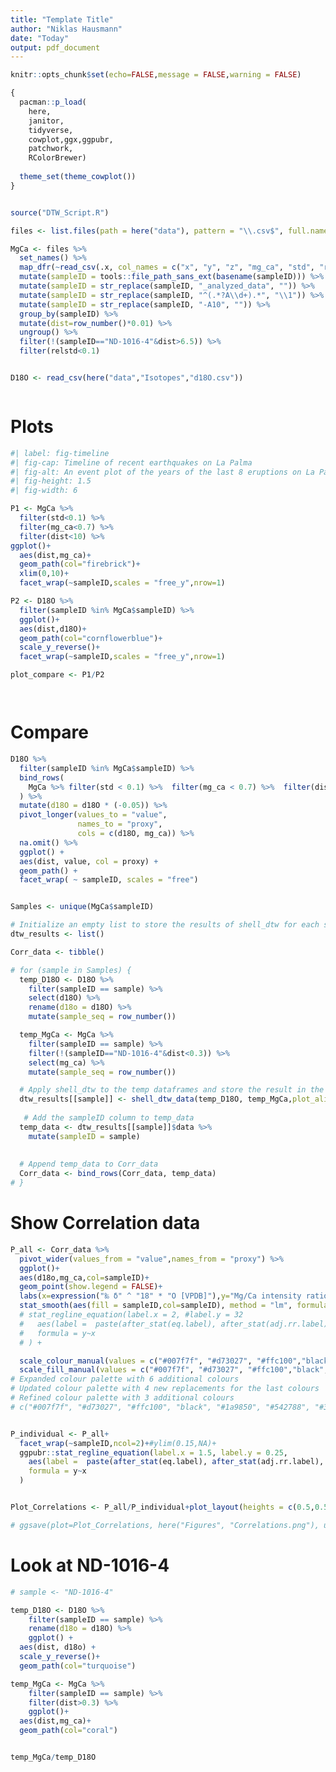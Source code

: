 ```yaml
---
title: "Template Title"
author: "Niklas Hausmann"
date: "Today"
output: pdf_document
---
```

```r

knitr::opts_chunk$set(echo=FALSE,message = FALSE,warning = FALSE)

{
  pacman::p_load(
    here,
    janitor,
    tidyverse,
    cowplot,ggx,ggpubr,
    patchwork,
    RColorBrewer) 
  
  theme_set(theme_cowplot())
}


source("DTW_Script.R")

files <- list.files(path = here("data"), pattern = "\\.csv$", full.names = TRUE)

MgCa <- files %>%
  set_names() %>%
  map_dfr(~read_csv(.x, col_names = c("x", "y", "z", "mg_ca", "std", "relstd")), .id = "sampleID") %>%
  mutate(sampleID = tools::file_path_sans_ext(basename(sampleID))) %>%
  mutate(sampleID = str_replace(sampleID, "_analyzed_data", "")) %>%
  mutate(sampleID = str_replace(sampleID, "^(.*?A\\d+).*", "\\1")) %>% 
  mutate(sampleID = str_replace(sampleID, "-A10", "")) %>% 
  group_by(sampleID) %>% 
  mutate(dist=row_number()*0.01) %>% 
  ungroup() %>% 
  filter(!(sampleID=="ND-1016-4"&dist>6.5)) %>% 
  filter(relstd<0.1)


D18O <- read_csv(here("data","Isotopes","d18O.csv"))



```


# Plots

```r
#| label: fig-timeline
#| fig-cap: Timeline of recent earthquakes on La Palma
#| fig-alt: An event plot of the years of the last 8 eruptions on La Palma.
#| fig-height: 1.5
#| fig-width: 6

P1 <- MgCa %>% 
  filter(std<0.1) %>% 
  filter(mg_ca<0.7) %>% 
  filter(dist<10) %>% 
ggplot()+
  aes(dist,mg_ca)+
  geom_path(col="firebrick")+
  xlim(0,10)+
  facet_wrap(~sampleID,scales = "free_y",nrow=1)

P2 <- D18O %>% 
  filter(sampleID %in% MgCa$sampleID) %>% 
  ggplot()+
  aes(dist,d18O)+
  geom_path(col="cornflowerblue")+
  scale_y_reverse()+
  facet_wrap(~sampleID,scales = "free_y",nrow=1)

plot_compare <- P1/P2




```

# Compare

```r
D18O %>%
  filter(sampleID %in% MgCa$sampleID) %>%
  bind_rows(
    MgCa %>% filter(std < 0.1) %>%  filter(mg_ca < 0.7) %>%  filter(dist < 10)%>% select(sampleID, dist, mg_ca)
  ) %>%
  mutate(d18O = d18O * (-0.05)) %>%
  pivot_longer(values_to = "value",
               names_to = "proxy",
               cols = c(d18O, mg_ca)) %>%
  na.omit() %>%
  ggplot() +
  aes(dist, value, col = proxy) +
  geom_path() +
  facet_wrap( ~ sampleID, scales = "free")



```



```r
Samples <- unique(MgCa$sampleID)

# Initialize an empty list to store the results of shell_dtw for each sample
dtw_results <- list()

Corr_data <- tibble()

# for (sample in Samples) {
  temp_D18O <- D18O %>% 
    filter(sampleID == sample) %>% 
    select(d18O) %>% 
    rename(d18o = d18O) %>% 
    mutate(sample_seq = row_number()) 

  temp_MgCa <- MgCa %>% 
    filter(sampleID == sample) %>% 
    filter(!(sampleID=="ND-1016-4"&dist<0.3)) %>% 
    select(mg_ca) %>% 
    mutate(sample_seq = row_number())

  # Apply shell_dtw to the temp dataframes and store the result in the list
  dtw_results[[sample]] <- shell_dtw_data(temp_D18O, temp_MgCa,plot_alignment = FALSE)
  
   # Add the sampleID column to temp_data
  temp_data <- dtw_results[[sample]]$data %>% 
    mutate(sampleID = sample)
  
  
  # Append temp_data to Corr_data
  Corr_data <- bind_rows(Corr_data, temp_data)
# }

```

# Show Correlation data

```r



P_all <- Corr_data %>% 
  pivot_wider(values_from = "value",names_from = "proxy") %>% 
  ggplot()+
  aes(d18o,mg_ca,col=sampleID)+
  geom_point(show.legend = FALSE)+
  labs(x=expression("‰ δ" ^ "18" * "O [VPDB]"),y="Mg/Ca intensity ratio")+
  stat_smooth(aes(fill = sampleID,col=sampleID), method = "lm", formula = y~x,show.legend = FALSE) +
  # stat_regline_equation(label.x = 2, #label.y = 32
  #   aes(label =  paste(after_stat(eq.label), after_stat(adj.rr.label), sep = "~~~~")),
  #   formula = y~x
  # ) +

  scale_colour_manual(values = c("#007f7f", "#d73027", "#ffc100","black", "black"))+
  scale_fill_manual(values = c("#007f7f", "#d73027", "#ffc100","black", "black"))
# Expanded colour palette with 6 additional colours
# Updated colour palette with 4 new replacements for the last colours
# Refined colour palette with 3 additional colours
# c("#007f7f", "#d73027", "#ffc100", "black", "#1a9850", "#542788", "#3288bd", "#99d8c9")


P_individual <- P_all+
  facet_wrap(~sampleID,ncol=2)+#ylim(0.15,NA)+
  ggpubr::stat_regline_equation(label.x = 1.5, label.y = 0.25,
    aes(label =  paste(after_stat(eq.label), after_stat(adj.rr.label), sep = "~~~~")),show.legend = FALSE,
    formula = y~x
  )


Plot_Correlations <- P_all/P_individual+plot_layout(heights = c(0.5,0.5))

# ggsave(plot=Plot_Correlations, here("Figures", "Correlations.png"), units = "cm", width = 29.7, height = 20.7)
```



# Look at ND-1016-4
```r


# sample <- "ND-1016-4"

temp_D18O <- D18O %>% 
    filter(sampleID == sample) %>% 
    rename(d18o = d18O) %>% 
    ggplot() +
  aes(dist, d18o) +
  scale_y_reverse()+
  geom_path(col="turquoise")

temp_MgCa <- MgCa %>% 
    filter(sampleID == sample) %>% 
    filter(dist>0.3) %>%
    ggplot()+
  aes(dist,mg_ca)+
  geom_path(col="coral")


temp_MgCa/temp_D18O
```